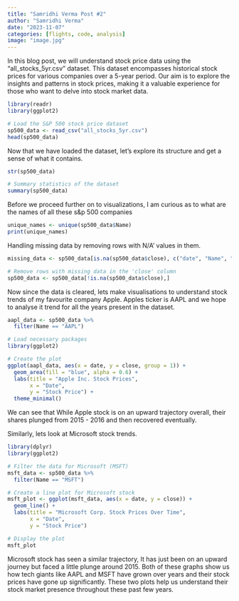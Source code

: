 ```yaml
---
title: "Samridhi Verma Post #2"
author: "Samridhi Verma"
date: "2023-11-07"
categories: [flights, code, analysis]
image: "image.jpg"
---
```


In this blog post, we will understand stock price data using the "all_stocks_5yr.csv" dataset. This dataset encompasses historical stock prices for various companies over a 5-year period. Our aim is to explore the insights and patterns in stock prices, making it a valuable experience for those who want to delve into stock market data.

```r
library(readr)
library(ggplot2)

# Load the S&P 500 stock price dataset
sp500_data <- read_csv("all_stocks_5yr.csv")
head(sp500_data)
```

Now that we have loaded the dataset, let's explore its structure and get a sense of what it contains.

```r
str(sp500_data)

# Summary statistics of the dataset
summary(sp500_data)
```

Before we proceed further on to visualizations, I am curious as to what are the names of all these s&p 500 companies

```r
unique_names <- unique(sp500_data$Name)
print(unique_names)
```

Handling missing data by removing rows with N/A' values in them.

```r

missing_data <- sp500_data[is.na(sp500_data$close), c("date", "Name", "close")]

# Remove rows with missing data in the 'close' column
sp500_data <- sp500_data[!is.na(sp500_data$close),]
```

Now since the data is cleared, lets make visualisations to understand stock trends of my favourite company Apple. Apples ticker is AAPL and we hope to analyse it trend for all the years present in the dataset.

```r
aapl_data <- sp500_data %>%
  filter(Name == "AAPL")

# Load necessary packages
library(ggplot2)

# Create the plot
ggplot(aapl_data, aes(x = date, y = close, group = 1)) +
  geom_area(fill = "blue", alpha = 0.6) +
  labs(title = "Apple Inc. Stock Prices",
       x = "Date",
       y = "Stock Price") +
  theme_minimal()
```

We can see that While Apple stock is on an upward trajectory overall, their shares plunged from 2015 - 2016 and then recovered eventually.

Similarly, lets look at Microsoft stock trends.

```r
library(dplyr)
library(ggplot2)

# Filter the data for Microsoft (MSFT)
msft_data <- sp500_data %>%
  filter(Name == "MSFT")

# Create a line plot for Microsoft stock
msft_plot <- ggplot(msft_data, aes(x = date, y = close)) +
  geom_line() +
  labs(title = "Microsoft Corp. Stock Prices Over Time",
       x = "Date",
       y = "Stock Price")

# Display the plot
msft_plot
```

Microsoft stock has seen a similar trajectory, It has just been on an upward journey but faced a little plunge around 2015. Both of these graphs show us how tech giants like AAPL and MSFT have grown over years and their stock prices have gone up significantly. These two plots help us understand their stock market presence throughout these past few years.
